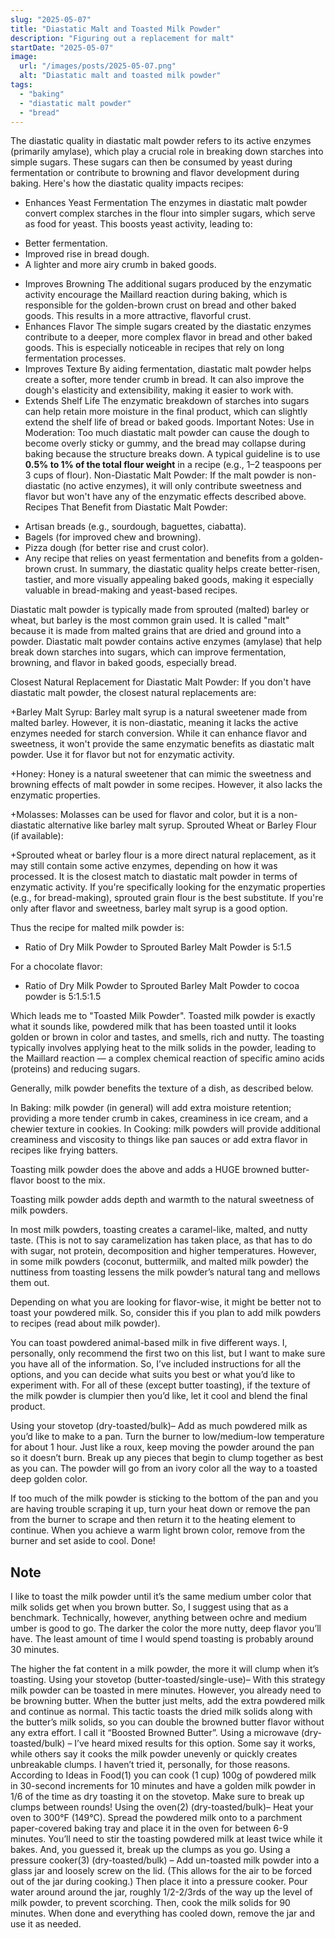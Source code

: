 ```yaml
---
slug: "2025-05-07"
title: "Diastatic Malt and Toasted Milk Powder"
description: "Figuring out a replacement for malt"
startDate: "2025-05-07"
image:
  url: "/images/posts/2025-05-07.png"
  alt: "Diastatic malt and toasted milk powder"
tags:
  - "baking"
  - "diastatic malt powder"
  - "bread"
---
```

The diastatic quality in diastatic malt powder refers to its active enzymes (primarily amylase), which play a crucial role in breaking down starches into simple sugars. These sugars can then be consumed by yeast during fermentation or contribute to browning and flavor development during baking. Here's how the diastatic quality impacts recipes:

+ Enhances Yeast Fermentation
The enzymes in diastatic malt powder convert complex starches in the flour into simpler sugars, which serve as food for yeast.
This boosts yeast activity, leading to:
- Better fermentation.
- Improved rise in bread dough.
- A lighter and more airy crumb in baked goods.
+ Improves Browning
The additional sugars produced by the enzymatic activity encourage the Maillard reaction during baking, which is responsible for the golden-brown crust on bread and other baked goods.
This results in a more attractive, flavorful crust.
+ Enhances Flavor
The simple sugars created by the diastatic enzymes contribute to a deeper, more complex flavor in bread and other baked goods. This is especially noticeable in recipes that rely on long fermentation processes.
+ Improves Texture
By aiding fermentation, diastatic malt powder helps create a softer, more tender crumb in bread.
It can also improve the dough's elasticity and extensibility, making it easier to work with.
+ Extends Shelf Life
The enzymatic breakdown of starches into sugars can help retain more moisture in the final product, which can slightly extend the shelf life of bread or baked goods.
Important Notes:
Use in Moderation: Too much diastatic malt powder can cause the dough to become overly sticky or gummy, and the bread may collapse during baking because the structure breaks down. A typical guideline is to use __0.5% to 1% of the total flour weight__ in a recipe (e.g., 1–2 teaspoons per 3 cups of flour).
Non-Diastatic Malt Powder: If the malt powder is non-diastatic (no active enzymes), it will only contribute sweetness and flavor but won't have any of the enzymatic effects described above.
Recipes That Benefit from Diastatic Malt Powder:
- Artisan breads (e.g., sourdough, baguettes, ciabatta).
- Bagels (for improved chew and browning).
- Pizza dough (for better rise and crust color).
- Any recipe that relies on yeast fermentation and benefits from a golden-brown crust.
In summary, the diastatic quality helps create better-risen, tastier, and more visually appealing baked goods, making it especially valuable in bread-making and yeast-based recipes.

Diastatic malt powder is typically made from sprouted (malted) barley or wheat, but barley is the most common grain
used. It is called "malt" because it is made from malted grains that are dried and ground into a powder. Diastatic malt powder contains active enzymes (amylase) that help break down starches into sugars, which can improve fermentation, browning, and flavor in baked goods, especially bread.

Closest Natural Replacement for Diastatic Malt Powder:
If you don't have diastatic malt powder, the closest natural replacements are:

+Barley Malt Syrup:
Barley malt syrup is a natural sweetener made from malted barley. However, it is non-diastatic, meaning it lacks the active enzymes needed for starch conversion. While it can enhance flavor and sweetness, it won't provide the same enzymatic benefits as diastatic malt powder.
Use it for flavor but not for enzymatic activity.

+Honey:
Honey is a natural sweetener that can mimic the sweetness and browning effects of malt powder in some recipes. However, it also lacks the enzymatic properties.

+Molasses:
Molasses can be used for flavor and color, but it is a non-diastatic alternative like barley malt syrup.
Sprouted Wheat or Barley Flour (if available):

+Sprouted wheat or barley flour is a more direct natural replacement, as it may still contain some active enzymes,
depending on how it was processed. It is the closest match to diastatic malt powder in terms of enzymatic activity.
If you're specifically looking for the enzymatic properties (e.g., for bread-making), sprouted grain flour is the best substitute. If you're only after flavor and sweetness, barley malt syrup is a good option.

Thus the recipe for malted milk powder is:
  - Ratio of Dry Milk Powder to Sprouted Barley Malt Powder is 5:1.5

For a chocolate flavor:
  - Ratio of Dry Milk Powder to Sprouted Barley Malt Powder to cocoa powder is 5:1.5:1.5

Which leads me to "Toasted Milk Powder".
Toasted milk powder is exactly what it sounds like, powdered milk that has been toasted until it looks golden or brown in color and tastes, and smells, rich and nutty. The toasting typically involves applying heat to the milk solids in the powder, leading to the Maillard reaction — a complex chemical reaction of specific amino acids (proteins) and reducing sugars.

Generally, milk powder benefits the texture of a dish, as described below.

In Baking: milk powder (in general) will add extra moisture retention; providing a more tender crumb in cakes, creaminess in ice cream, and a chewier texture in cookies.
In Cooking: milk powders will provide additional creaminess and viscosity to things like pan sauces or add extra flavor in recipes like frying batters.

Toasting milk powder does the above and adds a HUGE browned butter-flavor boost to the mix.

Toasting milk powder adds depth and warmth to the natural sweetness of milk powders.

In most milk powders, toasting creates a caramel-like, malted, and nutty taste. (This is not to say caramelization has taken place, as that has to do with sugar, not protein, decomposition and higher temperatures. However, in some milk powders (coconut, buttermilk, and malted milk powder) the nuttiness from toasting lessens the milk powder’s natural tang and mellows them out.

Depending on what you are looking for flavor-wise, it might be better not to toast your powdered milk. So, consider this if you plan to add milk powders to recipes (read about milk powder).

You can toast powdered animal-based milk in five different ways. I, personally, only recommend the first two on this list, but I want to make sure you have all of the information. So, I’ve included instructions for all the options, and you can decide what suits you best or what you’d like to experiment with. For all of these (except butter toasting), if the texture of the milk powder is clumpier then you’d like, let it cool and blend the final product.

Using your stovetop (dry-toasted/bulk)– Add as much powdered milk as you’d like to make to a pan. Turn the burner to low/medium-low temperature for about 1 hour. Just like a roux, keep moving the powder around the pan so it doesn’t burn. Break up any pieces that begin to clump together as best as you can. The powder will go from an ivory color all the way to a toasted deep golden color.

If too much of the milk powder is sticking to the bottom of the pan and you are having trouble scraping it up, turn your heat down or remove the pan from the burner to scrape and then return it to the heating element to continue. When you achieve a warm light brown color, remove from the burner and set aside to cool. Done!

## Note

I like to toast the milk powder until it’s the same medium umber color that milk solids get when you brown butter.
So, I suggest using that as a benchmark. Technically, however, anything between ochre and medium umber is good to go. The darker the color the more nutty, deep flavor you’ll have. The least amount of time I would spend toasting is probably around 30 minutes.

The higher the fat content in a milk powder, the more it will clump when it’s toasting.
Using your stovetop (butter-toasted/single-use)– With this strategy milk powder can be toasted in mere minutes. However, you already need to be browning butter. When the butter just melts, add the extra powdered milk and continue as normal. This tactic toasts the dried milk solids along with the butter’s milk solids, so you can double the browned butter flavor without any extra effort. I call it “Boosted Browned Butter”.
Using a microwave (dry-toasted/bulk) – I’ve heard mixed results for this option. Some say it works, while others say it cooks the milk powder unevenly or quickly creates unbreakable clumps. I haven’t tried it, personally, for those reasons. According to Ideas in Food(1) you can cook (1 cup) 100g of powdered milk in 30-second increments for 10 minutes and have a golden milk powder in 1/6 of the time as dry toasting it on the stovetop. Make sure to break up clumps between rounds!
Using the oven(2) (dry-toasted/bulk)– Heat your oven to 300°F (149°C). Spread the powdered milk onto to a parchment paper-covered baking tray and place it in the oven for between 6-9 minutes. You’ll need to stir the toasting powdered milk at least twice while it bakes. And, you guessed it, break up the clumps as you go.
Using a pressure cooker(3) (dry-toasted/bulk) – Add un-toasted milk powder into a glass jar and loosely screw on the lid. (This allows for the air to be forced out of the jar during cooking.) Then place it into a pressure cooker. Pour water around around the jar, roughly 1/2-2/3rds of the way up the level of milk powder, to prevent scorching. Then, cook the milk solids for 90 minutes. When done and everything has cooled down, remove the jar and use it as needed.
